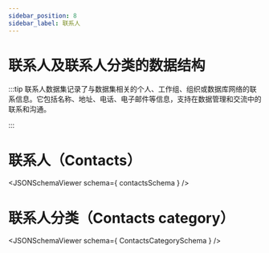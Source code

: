 ```yaml
---
sidebar_position: 8
sidebar_label: 联系人
---
```



联系人及联系人分类的数据结构
========================

:::tip
联系人数据集记录了与数据集相关的个人、工作组、组织或数据库网络的联系信息。​它包括名称、地址、电话、电子邮件等信息，支持在数据管理和交流中的联系和沟通。

:::

# 联系人（Contacts）
<JSONSchemaViewer schema={ contactsSchema } />

# 联系人分类（Contacts category）
<JSONSchemaViewer schema={ ContactsCategorySchema } />
